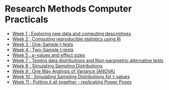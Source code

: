 # Research Methods Computer Practicals {.unnumbered}


-   [Week 1 : Exploring new data and computing descriptives](tutorials/rmb_week-1_new-data-and-descriptives.qmd)
-   [Week 2 : Computing reproducible statistics using Rj](tutorials/rmb_week-2_intro-to-Rj.qmd)
-   [Week 3 : One-Sample t-tests](tutorials/rmb_week-3_one-sample-t-tests.qmd)
-   [Week 4 : Two-Sample t-tests](tutorials/rmb_week-4_two-sample-t-tests.qmd)
-   [Week 5 : p-values and effect sizes](tutorials/rmb_week-5_pvalue-effect-size.qmd)
-   [Week 7 : Testing data distributions and Non-parametric alternative tests](tutorials/rmb_week-7_non-parametrics.qmd)
-   [Week 8 : Simulating Sampling Distributions](tutorials/rmb-week-8_sampling-distributions-mean.qmd)
-   [Week 9 : One Way Analysis of Variance (ANOVA)](tutorials/rmb-week-9_one-way-anova.qmd)
-   [Week 10 : Simulating Sampling Distributions for t-values](tutorials/rmb-week-10_sampling-distributions-tvalues.qmd)
-   [Week 11 : Putting it all together - replicating Power Poses](tutorials/rmb-week-11_putting-it-together.qmd)

